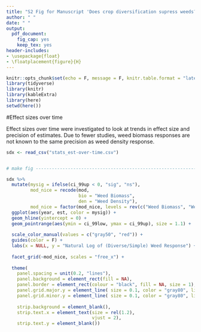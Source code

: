 ---
title: "S2 Fig for Manuscript 'Does crop diversification supress weeds? A meta-analysis"
author: " "
date: " "
output:
  pdf_document:
    fig_cap: yes
    keep_tex: yes
header-includes:
- \usepackage{float}
- \floatplacement{figure}{H}
---

```{r setup, include=FALSE}
knitr::opts_chunk$set(echo = F, message = F, knitr.table.format = "latex")
library(tidyverse)
library(knitr)
library(kableExtra)
library(here)
setwd(here())
```
#Effect sizes over time

Effect sizes over time were investigated to look at trends in effect size and precision of estimates. Due to fewer studies, weed biomass responses are not known to the same precision as weed density response. 

```{r trends over time, fig.cap="Effect size and 99% confidence intervals for accumulated studies by year, red indicates estimate is significantly less than 0"}

sdx <- read_csv("stats_est-over-time.csv")


# make fig ----------------------------------------------------------------

sdx %>%
  mutate(mysig = ifelse(ci_99up < 0, "sig", "ns"),
         mod_nice = recode(mod,
                           bio = "Weed Biomass",
                           den = "Weed Density"),
         mod_nice = factor(mod_nice, levels = rev(c("Weed Biomass", "Weed Density")))) %>%
  ggplot(aes(year, est, color = mysig)) +  
  geom_hline(yintercept = 0) +
  geom_pointrange(aes(ymin = ci_99low, ymax = ci_99up), size = 1.1) + 
  
  scale_color_manual(values = c("gray50", "red")) +
  guides(color = F) +
  labs(x = NULL, y = "Natural Log of (Diverse/Simple) Weed Response") +
  
  facet_grid(~mod_nice, scales = "free_x") +
  
  theme(
    panel.spacing = unit(0.2, "lines"),
    panel.background = element_rect(fill = NA),
    panel.border = element_rect(colour = "black", fill = NA, size = 1),
    panel.grid.major.y = element_line( size = 0.1, color = "gray80", linetype = "dashed"),
    panel.grid.minor.y = element_line( size = 0.1, color = "gray80", linetype = "dashed"),
    
    strip.background = element_blank(),
    strip.text.x = element_text(size = rel(1.2), 
                                vjust = 2),
    strip.text.y = element_blank())
  
  
  


```
